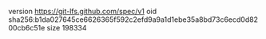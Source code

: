 version https://git-lfs.github.com/spec/v1
oid sha256:b1da027645ce6626365f592c2efd9a9a1d1ebe35a8bd73c6ecd0d8200cb6c51e
size 198334
